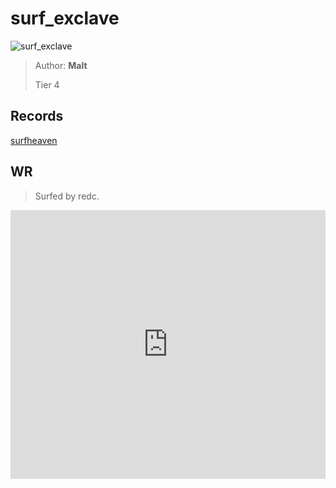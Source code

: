 
# surf_exclave

![surf_exclave](https://raw.githubusercontent.com/Sayt123/SurfMapPics/Maps-and-bonuses/csgo/surf_exclave.jpg)

> Author: **Malt**
>
> Tier 4

## Records

[surfheaven](https://surfheaven.eu/map/surf_exclave)

## WR

> Surfed by redc.

<iframe
width="100%"
height="430"
src="https://www.youtube.com/embed/rIFR1bEVeJE"
frameborder="0"
allow="accelerometer; autoplay; clipboard-write; encrypted-media; gyroscope; picture-in-picture"
allowFullScreen
/>

```md

[Surf Timer] - t doggy finished in 01:02:92 (WR -00:00:45). Improving by 00:00:52
[Surf Timer] - t doggy beat the map record! Rank: 1/593

Previous WR holder: Caff


```
                